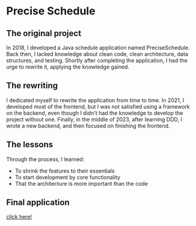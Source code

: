 # Precise Schedule

## The original project

In 2018, I developed a Java schedule application named PreciseSchedule. Back then, I lacked knowledge about clean code, clean architecture, data structures, and testing.
Shortly after completing the application, I had the urge to rewrite it, applying the knowledge gained.

## The rewriting

I dedicated myself to rewrite the application from time to time. In 2021, I developed most of the frontend, but I was not satisfied using a framework on the backend, even though I didn't had the knowledge to develop the project without one.
Finally, in the middle of 2023, after learning DDD, I wrote a new backend, and then focused on finishing the frontend.

## The lessons

Through the process, I learned:
 - To shrink the features to their essentials
 - To start development by core functionality
 - That the architecture is more important than the code

## Final application

[click here!](/precise-schedule/index.html)
